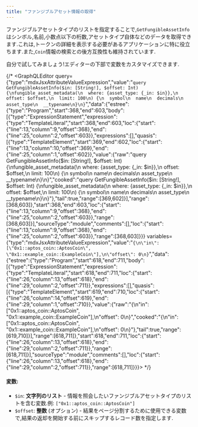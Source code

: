 ```yaml
---
title: "ファンジブルアセット情報の取得"
---
```









ファンジブルアセットタイプのリストを指定することで,`GetFungibleAssetInfo`はシンボル,名前,小数点以下の桁数,アセットタイプ自体などのデータを取得できます.これは,トークンの詳細を表示する必要があるアプリケーションに特に役立ちます.また,`Coin`情報の検索との後方互換性も維持されています.

<Aside type="note">
  自分で試してみましょう!エディターの下部で変数をカスタマイズできます.
</Aside>

{/* <GraphQLEditor query={"type":"mdxJsxAttributeValueExpression","value":"`query GetFungibleAssetInfo($in: [String!], $offset: Int) {\nfungible_asset_metadata(\n  where: {asset_type: {_in: $in}},\n  offset: $offset,\n  limit: 100\n) {\n  symbol\n  name\n  decimals\n  asset_type\n  __typename\n}\n}`","data":{"estree":{"type":"Program","start":368,"end":603,"body":[{"type":"ExpressionStatement","expression":{"type":"TemplateLiteral","start":368,"end":603,"loc":{"start":{"line":13,"column":9,"offset":368},"end":{"line":25,"column":2,"offset":603}},"expressions":[],"quasis":[{"type":"TemplateElement","start":369,"end":602,"loc":{"start":{"line":13,"column":10,"offset":369},"end":{"line":25,"column":1,"offset":602}},"value":{"raw":"query GetFungibleAssetInfo($in: [String!], $offset: Int) {\nfungible_asset_metadata(\n  where: {asset_type: {_in: $in}},\n  offset: $offset,\n  limit: 100\n) {\n  symbol\n  name\n  decimals\n  asset_type\n  __typename\n}\n}","cooked":"query GetFungibleAssetInfo($in: [String!], $offset: Int) {\nfungible_asset_metadata(\n  where: {asset_type: {_in: $in}},\n  offset: $offset,\n  limit: 100\n) {\n  symbol\n  name\n  decimals\n  asset_type\n  __typename\n}\n}"},"tail":true,"range":[369,602]}],"range":[368,603]},"start":368,"end":603,"loc":{"start":{"line":13,"column":9,"offset":368},"end":{"line":25,"column":2,"offset":603}},"range":[368,603]}],"sourceType":"module","comments":[],"loc":{"start":{"line":13,"column":9,"offset":368},"end":{"line":25,"column":2,"offset":603}},"range":[368,603]}}} variables={"type":"mdxJsxAttributeValueExpression","value":"`{\n\"in\": [\"0x1::aptos_coin::AptosCoin\", \"0x1::example_coin::ExampleCoin\"],\n\"offset\": 0\n}`","data":{"estree":{"type":"Program","start":618,"end":711,"body":[{"type":"ExpressionStatement","expression":{"type":"TemplateLiteral","start":618,"end":711,"loc":{"start":{"line":26,"column":13,"offset":618},"end":{"line":29,"column":2,"offset":711}},"expressions":[],"quasis":[{"type":"TemplateElement","start":619,"end":710,"loc":{"start":{"line":26,"column":14,"offset":619},"end":{"line":29,"column":1,"offset":710}},"value":{"raw":"{\n\"in\": [\"0x1::aptos_coin::AptosCoin\", \"0x1::example_coin::ExampleCoin\"],\n\"offset\": 0\n}","cooked":"{\n\"in\": [\"0x1::aptos_coin::AptosCoin\", \"0x1::example_coin::ExampleCoin\"],\n\"offset\": 0\n}"},"tail":true,"range":[619,710]}],"range":[618,711]},"start":618,"end":711,"loc":{"start":{"line":26,"column":13,"offset":618},"end":{"line":29,"column":2,"offset":711}},"range":[618,711]}],"sourceType":"module","comments":[],"loc":{"start":{"line":26,"column":13,"offset":618},"end":{"line":29,"column":2,"offset":711}},"range":[618,711]}}}></GraphQLEditor> */}

#### 変数:

- `$in`: **文字列のリスト** - 情報を照会したいファンジブルアセットタイプのリストを含む変数.例: `["0x1::aptos_coin::AptosCoin"]`
- `$offset`: **整数** (オプション) - 結果をページ分割するために使用できる変数で,結果の返却を開始する前にスキップするレコード数を指定します.
